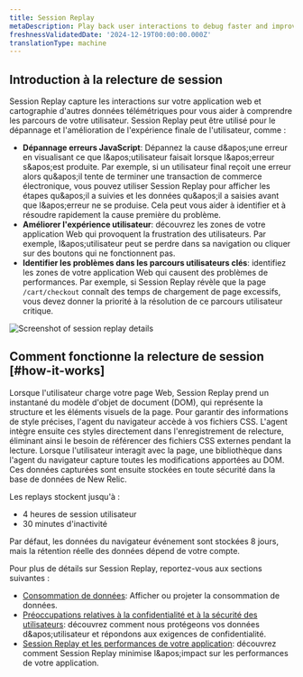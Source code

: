 ```yaml
---
title: Session Replay
metaDescription: Play back user interactions to debug faster and improve page performance.
freshnessValidatedDate: '2024-12-19T00:00:00.000Z'
translationType: machine
---
```


## Introduction à la relecture de session

Session Replay capture les interactions sur votre application web et cartographie d&apos;autres données télémétriques pour vous aider à comprendre les parcours de votre utilisateur. Session Replay peut être utilisé pour le dépannage et l&apos;amélioration de l&apos;expérience finale de l&apos;utilisateur, comme :

* **Dépannage erreurs JavaScript**: Dépannez la cause d&amp;apos;une erreur en visualisant ce que l&amp;apos;utilisateur faisait lorsque l&amp;apos;erreur s&amp;apos;est produite. Par exemple, si un utilisateur final reçoit une erreur alors qu&amp;apos;il tente de terminer une transaction de commerce électronique, vous pouvez utiliser Session Replay pour afficher les étapes qu&amp;apos;il a suivies et les données qu&amp;apos;il a saisies avant que l&amp;apos;erreur ne se produise. Cela peut vous aider à identifier et à résoudre rapidement la cause première du problème.
* **Améliorer l&apos;expérience utilisateur**: découvrez les zones de votre application Web qui provoquent la frustration des utilisateurs. Par exemple, l&amp;apos;utilisateur peut se perdre dans sa navigation ou cliquer sur des boutons qui ne fonctionnent pas.
* **Identifier les problèmes dans les parcours utilisateurs clés**: identifiez les zones de votre application Web qui causent des problèmes de performances. Par exemple, si Session Replay révèle que la page `/cart/checkout` connaît des temps de chargement de page excessifs, vous devez donner la priorité à la résolution de ce parcours utilisateur critique.

<img title="Session replay details" alt="Screenshot of session replay details" src="/images/browser_screenshot-full_session-replay-details.gif" />

## Comment fonctionne la relecture de session [#how-it-works]

Lorsque l&apos;utilisateur charge votre page Web, Session Replay prend un instantané du modèle d&apos;objet de document (DOM), qui représente la structure et les éléments visuels de la page. Pour garantir des informations de style précises, l&apos;agent du navigateur accède à vos fichiers CSS. L&apos;agent intègre ensuite ces styles directement dans l&apos;enregistrement de relecture, éliminant ainsi le besoin de référencer des fichiers CSS externes pendant la lecture. Lorsque l&apos;utilisateur interagit avec la page, une bibliothèque dans l&apos;agent du navigateur capture toutes les modifications apportées au DOM. Ces données capturées sont ensuite stockées en toute sécurité dans la base de données de New Relic.

Les replays stockent jusqu&apos;à :

* 4 heures de session utilisateur
* 30 minutes d&apos;inactivité

Par défaut, les données du navigateur événement sont stockées 8 jours, mais la rétention réelle des données dépend de votre compte.

Pour plus de détails sur Session Replay, reportez-vous aux sections suivantes :

* [Consommation de données](/docs/browser/browser-monitoring/browser-pro-features/session-replay/additional-information/#data-consumption): Afficher ou projeter la consommation de données.
* [Préoccupations relatives à la confidentialité et à la sécurité des utilisateurs](/docs/browser/browser-monitoring/browser-pro-features/session-replay/additional-information/#data-security): découvrez comment nous protégeons vos données d&amp;apos;utilisateur et répondons aux exigences de confidentialité.
* [Session Replay et les performances de votre application](/docs/browser/browser-monitoring/browser-pro-features/session-replay/additional-information/#app-performance): découvrez comment Session Replay minimise l&amp;apos;impact sur les performances de votre application.